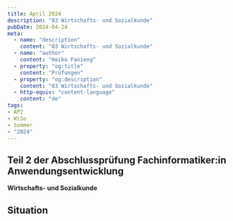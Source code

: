 ```yaml
---
title: April 2024
description: "03 Wirtschafts- und Sozialkunde"
pubDate: 2024-04-24
meta:
  - name: "description"
    content: "03 Wirtschafts- und Sozialkunde"
  - name: "author"
    content: "Heiko Fanieng"
  - property: "og:title"
    content: "Prüfungen"
  - property: "og:description"
    content: "03 Wirtschafts- und Sozialkunde"
  - http-equiv: "content-language"
    content: "de"
tags:
- AP2
- WiSo
- Sommer
- "2024"
---
```


## Teil 2 der Abschlussprüfung Fachinformatiker:in Anwendungsentwicklung

**Wirtschafts- und Sozialkunde**

## Situation

